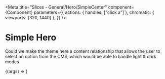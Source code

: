 
<Meta
  title="Slices - General/Hero/SimpleCenter"
  component={Component}
  parameters={{
    actions: { handles: ["click a"] },
    chromatic: { viewports: [320, 1440] },
  }}
/>

# Simple Hero

Could we make the theme here a content relationship that allows the user to select an option from the CMS, which would be able to handle light & dark modes

<Preview withToolbar>
  <Story name="SimpleCenter" args={mocks}>
    {(args) => <Component {...args} />}
  </Story>
  <div />
</Preview>

<ArgsTable story="Simple" />
